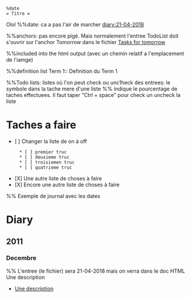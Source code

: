  %date
 = Titre = 
Olol
%%date: ca a pas l'air de marcher
[[diary:21-04-2018]]

%%anchors: pas encore pigé. Mais normalement l'entree TodoList doit s'ouvrir sur l'anchor Tomorrow dans le fichier
[[TodoList#Tomorrow|Tasks for tomorrow]]

%%included into the html output (avec un chemin relatif a l'emplacement de l'iamge)
{{file:image.jpg}}

%%definition list
Term 1:: Definition du Term 1

%%Todo lists: listes où l'on peut check ou unc1heck des entrees: le symbole dans la tache mere d'une liste
%% indique le pourcentage de taches effectuees. Il faut taper "Ctrl + space" pour check un uncheck la liste
= Taches a faire =
* [ ] Changer la liste de on à off  
      * [ ] premier truc
      * [ ] deuxieme truc
      * [ ] troisiemen truc
      * [ ] quatrieme truc
* [X] Une autre liste de choses à faire
* [X] Encore une autre liste de choses à faire

%% Exemple de journal avec les dates
= Diary =
== 2011 ==
=== Decembre ===
%% L'entree (le fichier) sera 21-04-2018 mais on verra dans le doc HTML Une description
* [[diary:21-04-2018|Une description]]

